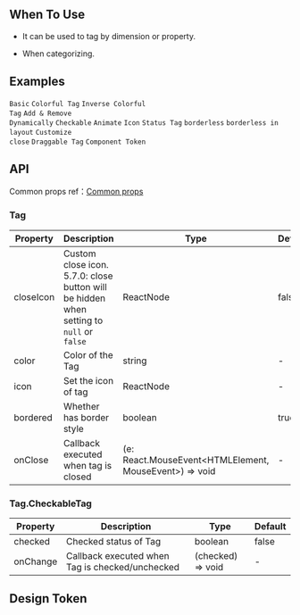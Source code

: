 

<Meta of={TagStories} />

        
## When To Use

- It can be used to tag by dimension or property.

- When categorizing.

## Examples

<code src="./demo/basic.tsx">Basic</code>
<code src="./demo/colorful.tsx">Colorful Tag</code>
<code src="./demo/colorful-inverse.tsx" debug>Inverse Colorful Tag</code>
<code src="./demo/control.tsx">Add & Remove Dynamically</code>
<code src="./demo/checkable.tsx">Checkable</code>
<code src="./demo/animation.tsx">Animate</code>
<code src="./demo/icon.tsx">Icon</code>
<code src="./demo/status.tsx">Status Tag</code>
<code src="./demo/borderless.tsx">borderless</code>
<code src="./demo/borderlessLayout.tsx" debug>borderless in layout</code>
<code src="./demo/customize.tsx" debug>Customize close</code>
<code src="./demo/draggable.tsx">Draggable Tag</code>
<code src="./demo/component-token.tsx" debug>Component Token</code>

## API

Common props ref：[Common props](/docs/react/common-props)

### Tag

| Property | Description | Type | Default | Version |
| --- | --- | --- | --- | --- |
| closeIcon | Custom close icon. 5.7.0: close button will be hidden when setting to `null` or `false` | ReactNode | false | 4.4.0 |
| color | Color of the Tag | string | - |  |
| icon | Set the icon of tag | ReactNode | - |  |
| bordered | Whether has border style | boolean | true | 5.4.0 |
| onClose | Callback executed when tag is closed | (e: React.MouseEvent\<HTMLElement, MouseEvent>) => void | - |  |

### Tag.CheckableTag

| Property | Description                                     | Type              | Default |
| -------- | ----------------------------------------------- | ----------------- | ------- |
| checked  | Checked status of Tag                           | boolean           | false   |
| onChange | Callback executed when Tag is checked/unchecked | (checked) => void | -       |

## Design Token

``` <ComponentTokenTable component="Tag"></ComponentTokenTable>

